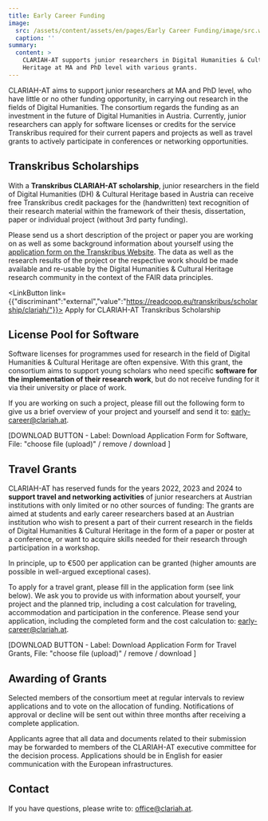 ```yaml
---
title: Early Career Funding
image:
  src: /assets/content/assets/en/pages/Early Career Funding/image/src.webp
  caption: ''
summary:
  content: >
    CLARIAH-AT supports junior researchers in Digital Humanities & Cultural
    Heritage at MA and PhD level with various grants.
---
```

CLARIAH-AT aims to support junior researchers at MA and PhD level, who have little or no other funding opportunity, in carrying out research in the fields of Digital Humanities. The consortium regards the funding as an investment in the future of Digital Humanities in Austria. Currently, junior researchers can apply for software licenses or credits for the service Transkribus required for their current papers and projects as well as travel grants to actively participate in conferences or networking opportunities.

## Transkribus Scholarships

With a **Transkribus CLARIAH-AT scholarship**, junior researchers in the field of Digital Humanities (DH) & Cultural Heritage based in Austria can receive free Transkribus credit packages for the (handwritten) text recognition of their research material within the framework of their thesis, dissertation, paper or individual project (without 3rd party funding).

Please send us a short description of the project or paper you are working on as well as some background information about yourself using the [application form on the Transkribus Website](https://readcoop.eu/transkribus/scholarship/clariah/). The data as well as the research results of the project or the respective work should be made available and re-usable by the Digital Humanities & Cultural Heritage research community in the context of the FAIR data principles.

<LinkButton link={{"discriminant":"external","value":"https://readcoop.eu/transkribus/scholarship/clariah/"}}>
  Apply for CLARIAH-AT Transkribus Scholarship
</LinkButton>

## License Pool for Software

Software licenses for programmes used for research in the field of Digital Humanities & Cultural Heritage are often expensive. With this grant, the consortium aims to support young scholars who need specific **software for the implementation of their research work**, but do not receive funding for it via their university or place of work.

If you are working on such a project, please fill out the following form to give us a brief overview of your project and yourself and send it to: [early-career@clariah.at](mailto:early-career@clariah.at).

\[DOWNLOAD BUTTON - Label: Download Application Form for Software, File: "choose file (upload)" / remove / download ]

## Travel Grants

CLARIAH-AT has reserved funds for the years 2022, 2023 and 2024 to **support travel and networking activities** of junior researchers at Austrian institutions with only limited or no other sources of funding: The grants are aimed at students and early career researchers based at an Austrian institution who wish to present a part of their current research in the fields of Digital Humanities & Cultural Heritage in the form of a paper or poster at a conference, or want to acquire skills needed for their research through participation in a workshop.

In principle, up to €500 per application can be granted (higher amounts are possible in well-argued exceptional cases).

To apply for a travel grant, please fill in the application form (see link below). We ask you to provide us with information about yourself, your project and the planned trip, including a cost calculation for traveling, accommodation and participation in the conference. Please send your application, including the completed form and the cost calculation to: [early-career@clariah.at](mailto:early-career@clariah.at).

\[DOWNLOAD BUTTON - Label: Download Application Form for Travel Grants, File: "choose file (upload)" / remove / download ]

## Awarding of Grants

Selected members of the consortium meet at regular intervals to review applications and to vote on the allocation of funding. Notifications of approval or decline will be sent out within three months after receiving a complete application.

Applicants agree that all data and documents related to their submission may be forwarded to members of the CLARIAH-AT executive committee for the decision process. Applications should be in English for easier communication with the European infrastructures.

## Contact

If you have questions, please write to: [office@clariah.at](mailto:office@clariah.at).

